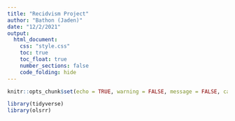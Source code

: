 ```yaml
---
title: "Recidvism Project"
author: "Bathon (Jaden)"
date: "12/2/2021"
output: 
  html_document:
    css: "style.css"
    toc: true
    toc_float: true
    number_sections: false
    code_folding: hide
---
```


```r
knitr::opts_chunk$set(echo = TRUE, warning = FALSE, message = FALSE, cache = TRUE)
```

```r
library(tidyverse)
library(olsrr)
```

```r

```

